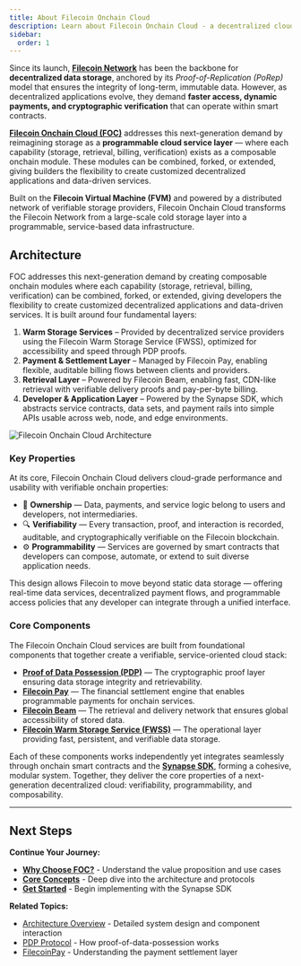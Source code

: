```yaml
---
title: About Filecoin Onchain Cloud
description: Learn about Filecoin Onchain Cloud - a decentralized cloud platform built on Filecoin that enables smart-contract based storage and services.
sidebar:
  order: 1
---
```


Since its launch, [**Filecoin Network**](https://filecoin.io/) has been the backbone for **decentralized data storage**, anchored by its _Proof-of-Replication (PoRep)_ model that ensures the integrity of long-term, immutable data. However, as decentralized applications evolve, they demand **faster access, dynamic payments, and cryptographic verification** that can operate within smart contracts.

[**Filecoin Onchain Cloud (FOC)**](https://www.filecoin.cloud/) addresses this next-generation demand by reimagining storage as a **programmable cloud service layer** — where each capability (storage, retrieval, billing, verification) exists as a composable onchain module. These modules can be combined, forked, or extended, giving builders the flexibility to create customized decentralized applications and data-driven services.

Built on the **Filecoin Virtual Machine (FVM)** and powered by a distributed network of verifiable storage providers, Filecoin Onchain Cloud transforms the Filecoin Network from a large-scale cold storage layer into a programmable, service-based data infrastructure.

## Architecture

FOC addresses this next-generation demand by creating composable onchain modules where each capability (storage, retrieval, billing, verification) can be combined, forked, or extended, giving developers the flexibility to create customized decentralized applications and data-driven services. It is built around four fundamental layers:

1. **Warm Storage Services** – Provided by decentralized service providers using the Filecoin Warm Storage Service (FWSS), optimized for accessibility and speed through PDP proofs.
2. **Payment & Settlement Layer** – Managed by Filecoin Pay, enabling flexible, auditable billing flows between clients and providers.
3. **Retrieval Layer** – Powered by Filecoin Beam, enabling fast, CDN-like retrieval with verifiable delivery proofs and pay-per-byte billing.
4. **Developer & Application Layer** – Powered by the Synapse SDK, which abstracts service contracts, data sets, and payment rails into simple APIs usable across web, node, and edge environments.

![Filecoin Onchain Cloud Architecture](../../../assets/foc-diagram.png)

### Key Properties

At its core, Filecoin Onchain Cloud delivers cloud-grade performance and usability with verifiable onchain properties:

- 🔑 **Ownership** — Data, payments, and service logic belong to users and developers, not intermediaries.
- 🔍 **Verifiability** — Every transaction, proof, and interaction is recorded, auditable, and cryptographically verifiable on the Filecoin blockchain.
- ⚙️ **Programmability** — Services are governed by smart contracts that developers can compose, automate, or extend to suit diverse application needs.

This design allows Filecoin to move beyond static data storage — offering real-time data services, decentralized payment flows, and programmable access policies that any developer can integrate through a unified interface.

### Core Components

The Filecoin Onchain Cloud services are built from foundational components that together create a verifiable, service-oriented cloud stack:

- [**Proof of Data Possession (PDP)**](https://github.com/FilOzone/pdp) — The cryptographic proof layer ensuring data storage integrity and retrievability.
- [**Filecoin Pay**](https://github.com/FilOzone/filecoin-pay) — The financial settlement engine that enables programmable payments for onchain services.
- [**Filecoin Beam**](https://docs.filbeam.com/) — The retrieval and delivery network that ensures global accessibility of stored data.
- [**Filecoin Warm Storage Service (FWSS)**](https://github.com/FilOzone/filecoin-services) — The operational layer providing fast, persistent, and verifiable data storage.

Each of these components works independently yet integrates seamlessly through onchain smart contracts and the [**Synapse SDK**](https://github.com/FilOzone/synapse-sdk), forming a cohesive, modular system. Together, they deliver the core properties of a next-generation decentralized cloud: verifiability, programmability, and composability.

---

## Next Steps

**Continue Your Journey:**

- **[Why Choose FOC?](/introduction/why-filecoin-onchain-cloud/)** - Understand the value proposition and use cases
- **[Core Concepts](/core-concepts/)** - Deep dive into the architecture and protocols
- **[Get Started](/getting-started/)** - Begin implementing with the Synapse SDK

**Related Topics:**

- [Architecture Overview](/core-concepts/architecture/) - Detailed system design and component interaction
- [PDP Protocol](/core-concepts/pdp-overview/) - How proof-of-data-possession works
- [FilecoinPay](/core-concepts/filecoin-pay-overview/) - Understanding the payment settlement layer
